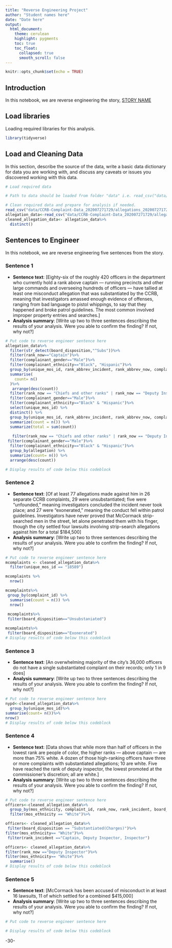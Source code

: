 ```yaml
---
title: "Reverse Engineering Project"
author: "Student names here"
date: "Date here"
output:
  html_document:
    theme: cerulean
    highlight: pygments
    toc: true
    toc_float:
      collapsed: true
      smooth_scroll: false
---
```


```r
knitr::opts_chunk$set(echo = TRUE)
```

## Introduction 

In this notebook, we are reverse engineering the story, [STORY NAME](https://www.propublica.org/article/over-a-dozen-black-and-latino-men-accused-a-cop-of-humiliating-invasive-strip-searches-the-nypd-kept-promoting-him)

## Load libraries

Loading required libraries for this analysis.

```r
library(tidyverse)
```

## Load and Cleaning Data

In this section, describe the source of the data, write a basic data dictionary for data you are working with, and discuss any caveats or issues you discovered working with this data. 

```r
# Load required data

# Path to data should be loaded from folder "data" i.e. read_csv("data/name_of_data.csv")

# Clean required data and prepare for analysis if needed. 
read_csv("data/CCRB-Complaint-Data_202007271729/allegations_202007271729.csv")
allegation_data<-read_csv("data/CCRB-Complaint-Data_202007271729/allegations_202007271729.csv")
cleaned_allegation_data<- allegation_data%>%
  distinct()
```

## Sentences to Engineer
In this notebook, we are reverse engineering five sentences from the story.

### Sentence 1

* **Sentence text**: [Eighty-six of the roughly 420 officers in the department who currently hold a rank above captain — running precincts and other large commands and overseeing hundreds of officers — have tallied at least one misconduct allegation that was substantiated by the CCRB, meaning that investigators amassed enough evidence of offenses, ranging from bad language to pistol whippings, to say that they happened and broke patrol guidelines. The most common involved improper property entries and searches.]
* **Analysis summary**: [Write up two to three sentences describing the results of your analysis.  Were you able to confirm the finding? If not, why not?]

```r
# Put code to reverse engineer sentence here
allegation_data%>%
  filter(str_detect(board_disposition,"^Subs"))%>%
  filter(rank_now=="Captain")%>%
  filter(complainant_gender=="Male")%>%
  filter(complainant_ethnicity=="Black", "Hispanic")%>%
  group_by(unique_mos_id, rank_abbrev_incident, rank_abbrev_now, complainant_ethnicity,complainant_gender)%>%
  summarise(
    count= n()
  )%>%
   arrange(desc(count))
  filter(rank_now == "Chiefs and other ranks" | rank_now == "Deputy Inspector" | rank_now == "Inspector") %>% 
  filter(complainant_gender=="Male")%>%
  filter(complainant_ethnicity=="Black" & "Hispanic")%>%
  select(unique_mos_id) %>% 
  distinct() %>% 
  group_by(unique_mos_id, rank_abbrev_incident, rank_abbrev_now, complainant_ethnicity,complainant_gender) %>% 
  summarize(count = n()) %>% 
  summarize(total = sum(count))
  
   filter(rank_now == "Chiefs and other ranks" | rank_now == "Deputy Inspector" | rank_now == "Inspector" & str_detect(board_disposition, "^Subs")) %>% 
 filter(complainant_gender=="Male")%>%
  filter(complainant_ethnicity=="Black" & "Hispanic")%>%
  group_by(allegation) %>% 
  summarize(count= n()) %>% 
  arrange(desc(count))

# Display results of code below this codeblock

```

### Sentence 2

* **Sentence text**: [Of at least 77 allegations made against him in 26 separate CCRB complaints, 29 were unsubstantiated; five were “unfounded,” meaning investigators concluded the incident never took place; and 27 were “exonerated,” meaning the conduct fell within patrol guidelines. Investigators have never proved that McCormack strip-searched men in the street, let alone penetrated them with his finger, though the city settled four lawsuits involving strip-search allegations against him for a total $184,500]
* **Analysis summary**: [Write up two to three sentences describing the results of your analysis.  Were you able to confirm the finding? If not, why not?]

```r
# Put code to reverse engineer sentence here
mcomplaints <- cleaned_allegation_data%>%
  filter(unique_mos_id == "18589")

mcomplaints %>% 
  nrow()

mcomplaints%>%
 group_by(complaint_id) %>% 
  summarise(count = n()) %>% 
  nrow()
 
 mcomplaints%>%
 filter(board_disposition=="Unsubstaniated")

mcomplaints%>%
 filter(board_disposition=="Exonerated")
# Display results of code below this codeblock

```

### Sentence 3

* **Sentence text**: [An overwhelming majority of the city’s 36,000 officers do not have a single substantiated complaint on their records; only 1 in 9 does]
* **Analysis summary**: [Write up two to three sentences describing the results of your analysis.  Were you able to confirm the finding? If not, why not?]

```r
# Put code to reverse engineer sentence here
nypd<-cleaned_allegation_data%>%
  group_by(unique_mos_id)%>%
summarise(count= n())%>%
nrow()
# Display results of code below this codeblock

```

### Sentence 4

* **Sentence text**: [Data shows that while more than half of officers in the lowest rank are people of color, the higher ranks — above captain — are more than 75% white. A dozen of those high-ranking officers have three or more complaints with substantiated allegations; 10 are white. Five have reached the rank of deputy inspector, the lowest promoted at the commissioner’s discretion; all are white.]
* **Analysis summary**: [Write up two to three sentences describing the results of your analysis.  Were you able to confirm the finding? If not, why not?]

```r
# Put code to reverse engineer sentence here
officers<-cleaned_allegation_data%>%
  group_by(mos_ethnicity, complaint_id, rank_now, rank_incident, board_disposition)%>%
  filter(mos_ethnicity == "White")%>%

officers<- cleaned_allegation_data%>%
 filter(board_disposition == "Substantiated(Charges)")%>%
filter(mos_ethnicity== "White")%>%
 filter(rank_incident =="Captain, Deputy Inspector, Inspector") 

officers<- cleaned_allegation_data%>%
filter(rank_now =="Deputy Inspector")%>%
filter(mos_ethnicity== "White")%>%
  summarise()
# Display results of code below this codeblock

```

### Sentence 5

* **Sentence text**: [McCormack has been accused of misconduct in at least 16 lawsuits, 11 of which settled for a combined $415,000]
* **Analysis summary**: [Write up two to three sentences describing the results of your analysis.  Were you able to confirm the finding? If not, why not?]

```r
# Put code to reverse engineer sentence here

# Display results of code below this codeblock

```

-30-